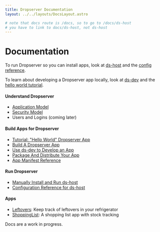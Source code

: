 ```yaml
---
title: Dropserver Documentation
layout: ../../layouts/DocsLayout.astro

# note that docs route is /docs, so to go to /docs/ds-host
# you have to link to docs/ds-host, not ds-host
---
```



# Documentation

To run Dropserver so you can install apps, look at [ds-host](docs/ds-host) and the [config reference](docs/ds-host-config-ref).

To learn about developing a Dropserver app locally, look at [ds-dev](docs/ds-dev) and the [hello world tutorial](docs/build-dropserver-app-tutorial).

#### Understand Dropserver

- [Application Model](docs/application-model)
- [Security Model](docs/security-model)
- Users and Logins (coming later)

#### Build Apps for Dropserver

- [Tutorial: "Hello World" Dropserver App](docs/build-dropserver-app-tutorial)
- [Build A Dropserver App](docs/building-dropserver-app)
- [Use ds-dev to Develop an App](docs/ds-dev)
- [Package And Distribute Your App](docs/app-packaging-distributing)
- [App Manifest Reference](docs/app-manifest-ref)

#### Run Dropserver

- [Manually Install and Run ds-host](docs/ds-host)
- [Configuration Reference for ds-host](docs/ds-host-config-ref)

#### Apps

- [Leftovers](https://leftovers.olivierforget.net/app/): Keep track of leftovers in your refrigerator
- [ShoppingList](https://shoppinglist.olivierforget.net/): A shopping list app with stock tracking

<Note>Docs are a work in progress.</Note>